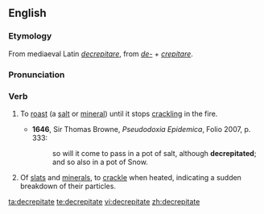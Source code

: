 ==English==
===Etymology===
From mediaeval Latin ''[[decrepitare]]'', from {{L.}} ''[[de-]]'' + ''[[crepitare]]''.

===Pronunciation===
{{IPA|/dɪˈkɹɛpɪteɪt/}}

===Verb===
{{en-verb|decrepitat|es}}

# {{transitive}} To [[roast]] (a [[salt]] or [[mineral]]) until it stops [[crackling]] in the fire.
#*'''1646''', Sir Thomas Browne, ''Pseudodoxia Epidemica'', Folio 2007, p. 333:
#*:so will it come to pass in a pot of salt, although '''decrepitated'''; and so also in a pot of Snow.
# {{intransitive}} Of [[slats]] and [[minerals]], to [[crackle]] when heated, indicating a sudden breakdown of their particles.

[[ta:decrepitate]]
[[te:decrepitate]]
[[vi:decrepitate]]
[[zh:decrepitate]]
